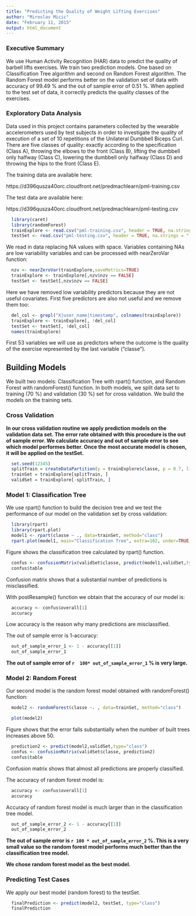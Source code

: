 ```yaml
---
title: "Predicting the Quality of Weight Lifting Exercises"
author: "Miroslav Micic"
date: "February 11, 2015"
output: html_document
---
```


### Executive Summary

We use Human Activity Recognition (HAR) data to predict the quality of barbell lifts exercises. We train two prediction models. One based on Classification Tree algorithm and second on Random Forest algorithm. The Random Forest model performs better on the validation set of data with accuracy of 99.49 % and the out of sample error of 0.51 %. When applied to the test set of data, it correctly predicts the quality classes of the exercises.

### Exploratory Data Analysis

Data used in this project contains parameters collected by the wearable accelerometers used by test subjects in order to investigate the quality of execution of a set of 10 repetitions of the Unilateral Dumbbell Biceps Curl. There are five classes of quality: exactly according to the specification (Class A), throwing the elbows to the front (Class B), lifting the dumbbell only halfway (Class C), lowering the dumbbell only halfway (Class D) and throwing the hips to the front (Class E). 

The training data are available here: 

https://d396qusza40orc.cloudfront.net/predmachlearn/pml-training.csv

The test data are available here: 

https://d396qusza40orc.cloudfront.net/predmachlearn/pml-testing.csv

```r
  library(caret)
  library(randomForest)
  trainExplore <- read.csv("pml-training.csv", header = TRUE, na.strings = " ")
  testSet <- read.csv("pml-testing.csv", header = TRUE, na.strings = " ")
```

We read in data replacing NA values with space. Variables containing NAs are low variability variables and can be processed with nearZeroVar function:

```r
  nzv <- nearZeroVar(trainExplore,saveMetrics=TRUE)
  trainExplore <- trainExplore[,nzv$nzv == FALSE]
  testSet <- testSet[,nzv$nzv == FALSE]
```

Here we have removed low variability predictors because they are not useful covariates.
First five predictors are also not useful and we remove them too:

```r
  del_col <- grepl("X|user_name|timestamp", colnames(trainExplore))
  trainExplore <- trainExplore[, !del_col]
  testSet <- testSet[, !del_col]
  names(trainExplore)
```

First 53 variables we will use as predictors where the outcome is the quality of the exercise represented by the last variable ("classe").



## Building Models 

We built two models: Classification Tree with rpart() function, and Random Forest with randomForest() function. In both models, we split data set to training (70 %) and validation (30 %) set for cross validation. We build the models on the training sets. 

### Cross Validation

**In our cross validation routine we apply prediction models on the validation data set. The error rate obtained with this procedure is the out of sample error. We calculate accuracy and out of sample error to see which model performes better. Once the most accurate model is chosen, it will be applied on the testSet.**


```r
  set.seed(12345)
  splitTrain = createDataPartition(y = trainExplore$classe, p = 0.7, list = FALSE)
  trainSet = trainExplore[splitTrain, ]
  validSet = trainExplore[-splitTrain, ]
```  

### Model 1: Classification Tree

We use rpart() function to build the decision tree and
we test the performance of our model on the validation set by cross validation:

```r
  library(rpart)
  library(rpart.plot)
  model1 <- rpart(classe ~ ., data=trainSet, method="class")
  rpart.plot(model1, main="Classification Tree", extra=102, under=TRUE, faclen=0)
```


Figure shows the classification tree calculated by rpart() function.

```r
  confus <- confusionMatrix(validSet$classe, predict(model1,validSet,type="class"))
  confus$table
```

Confusion matrix shows that a substantial number of predictions is misclassified.

With postResample() function we obtain that the accuracy of our model is:

```r
  accuracy <- confus$overall[1]
  accuracy
```  

Low accuracy is the reason why many predictions are misclassified.

The out of sample error is 1-accuracy:

```r
  out_of_sample_error_1 <- 1 - accuracy[[1]]
  out_of_sample_error_1
```

**The out of sample error of `r  100* out_of_sample_error_1` % is very large.**

### Model 2: Random Forest

Our second model is the random forest model obtained with randomForest() function:

```r
  model2 <- randomForest(classe ~. , data=trainSet, method="class")
```

```r
  plot(model2)
```

Figure shows that the error falls substantially when the number of built trees increases above 50.

```r
  prediction2 <- predict(model2,validSet,type="class")
  confus <- confusionMatrix(validSet$classe, prediction2)
  confus$table
```

Confusion matrix shows that almost all predictions are properly classified.

The accuracy of random forest model is:

```r
  accuracy <- confus$overall[1]
  accuracy
```  

Accuracy of random forest model is much larger than in the classification tree model.

```r
  out_of_sample_error_2 <- 1 - accuracy[[1]]
  out_of_sample_error_2
```

**The out of sample error is `r 100 * out_of_sample_error_2` %. This is a very small value so the random forest model performs much better than the classification tree model.**

**We chose random forest model as the best model.**

### Predicting Test Cases

We apply our best model (random forest) to the testSet.
```r
  finalPrediction <- predict(model2, testSet, type="class")
  finalPrediction
```

